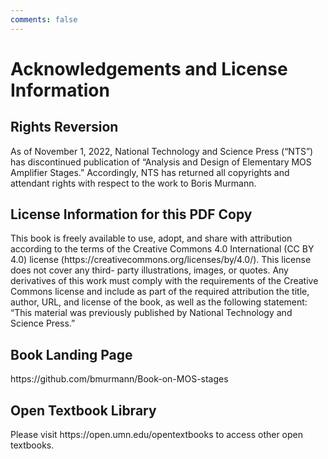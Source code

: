 ```yaml
---
comments: false
---
```


# Acknowledgements and License Information {.unnumbered}

## Rights Reversion

As of November 1, 2022, National Technology and Science Press (“NTS”) has discontinued
publication of “Analysis and Design of Elementary MOS Amplifier Stages.” Accordingly,
NTS has returned all copyrights and attendant rights with respect to the work to Boris
Murmann.

## License Information for this PDF Copy

This book is freely available to use, adopt, and share with attribution according to the
terms of the Creative Commons 4.0 International (CC BY 4.0) license
(https://creativecommons.org/licenses/by/4.0/). This license does not cover any third-
party illustrations, images, or quotes. Any derivatives of this work must comply with the
requirements of the Creative Commons license and include as part of the required
attribution the title, author, URL, and license of the book, as well as the following
statement: “This material was previously published by National Technology and Science
Press.”

## Book Landing Page

https://github.com/bmurmann/Book-on-MOS-stages

## Open Textbook Library

Please visit https://open.umn.edu/opentextbooks to access other open textbooks.
